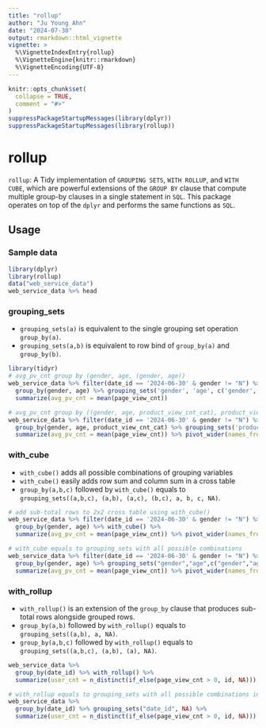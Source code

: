 ```yaml
---
title: "rollup"
author: "Ju Young Ahn"
date: "2024-07-30"
output: rmarkdown::html_vignette
vignette: >
  %\VignetteIndexEntry{rollup}
  %\VignetteEngine{knitr::rmarkdown}
  %\VignetteEncoding{UTF-8}
---
```


```r
knitr::opts_chunk$set(
  collapse = TRUE,
  comment = "#>"
)
suppressPackageStartupMessages(library(dplyr))
suppressPackageStartupMessages(library(rollup))
```

# rollup

`rollup`: A Tidy implementation of `GROUPING SETS`, `WITH ROLLUP`, and `WITH CUBE`, which are powerful extensions of the `GROUP BY` clause that compute multiple group-by clauses in a single statement in `SQL`. This package operates on top of the `dplyr` and performs the same functions as `SQL`.

## Usage
### Sample data
```r
library(dplyr)
library(rollup)
data("web_service_data")
web_service_data %>% head
```

### grouping_sets

- `grouping_sets(a)` is equivalent to the single grouping set operation `group_by(a)`.
- `grouping_sets(a,b)` is equivalent to row bind of `group_by(a)` and `group_by(b)`.
```r
library(tidyr)
# avg_pv_cnt group by (gender, age, (gender, age))
web_service_data %>% filter(date_id == '2024-06-30' & gender != "N") %>% 
  group_by(gender, age) %>% grouping_sets('gender', 'age', c('gender','age')) %>% 
  summarize(avg_pv_cnt = mean(page_view_cnt))

# avg_pv_cnt group by ((gender, age, product_view_cnt_cat), product_view_cnt_cat)
web_service_data %>% filter(date_id == '2024-06-30' & gender != "N") %>% 
  group_by(gender, age, product_view_cnt_cat) %>% grouping_sets('product_view_cnt_cat', c('product_view_cnt_cat', 'gender','age')) %>% 
  summarize(avg_pv_cnt = mean(page_view_cnt)) %>% pivot_wider(names_from = product_view_cnt_cat, values_from = avg_pv_cnt)
```

### with_cube

- `with_cube()` adds all possible combinations of grouping variables
- `with_cube()` easily adds row sum and column sum in a cross table
- `group_by(a,b,c)` followed by `with_cube()` equals to `grouping_sets((a,b,c), (a,b), (a,c), (b,c), a, b, c, NA)`.

```r
# add sub-total rows to 2x2 cross table using with_cube()
web_service_data %>% filter(date_id == '2024-06-30' & gender != "N") %>% 
  group_by(gender, age) %>% with_cube() %>% 
  summarize(avg_pv_cnt = mean(page_view_cnt)) %>% pivot_wider(names_from = age, values_from = avg_pv_cnt)

# with_cube equals to grouping_sets with all possible combinations
web_service_data %>% filter(date_id == '2024-06-30' & gender != "N") %>%
  group_by(gender, age) %>% grouping_sets("gender","age",c("gender","age"), NA) %>%
  summarize(avg_pv_cnt = mean(page_view_cnt)) %>% pivot_wider(names_from = age, values_from = avg_pv_cnt)
```

### with_rollup

- `with_rollup()` is an extension of the `group_by` clause that produces sub-total rows alongside grouped rows. 
- `group_by(a,b)` followed by `with_rollup()` equals to `grouping_sets((a,b), a, NA)`.
- `group_by(a,b,c)` followed by `with_rollup()` equals to `grouping_sets((a,b,c), (a,b), (a), NA)`.

```r
web_service_data %>% 
  group_by(date_id) %>% with_rollup() %>% 
  summarize(user_cnt = n_distinct(if_else(page_view_cnt > 0, id, NA)))

# with_rollup equals to grouping_sets with all possible combinations in descending order
web_service_data %>%
  group_by(date_id) %>% grouping_sets("date_id", NA) %>%
  summarize(user_cnt = n_distinct(if_else(page_view_cnt > 0, id, NA)))
```
